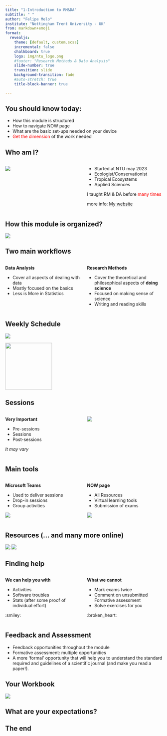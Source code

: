 ```yaml
---
title: "1-Introduction to RM&DA"
subtitle: " "
author: "Felipe Melo"
institute: "Nottingham Trent University - UK"
from: markdown+emoji
format:
  revealjs:
    theme: [default, custom.scss]
    incremental: false
    chalkboard: true
    logo: img/ntu_logo.png
    #footer: "Research Methods & Data Analysis"
    slide-number: true
    transition: slide
    background-transition: fade
    #auto-stretch: true
    title-block-banner: true

---
```


## You should know today:

- How this module is structured
- How to navigate NOW page
- What are the basic set-ups needed on your device
- [Get the dimension]{style="color: red;"} of the work needed


## Who am I?

::::{.columns}
:::{.column width="50%"}

![](img/profile.png)

:::

:::{.column width="50%"}
- Started at NTU may 2023
- Ecologist/Conservationist
- Tropical Ecosystems
- Applied Sciences

I taught RM & DA before [many times]{style="color: red;"}

more info: [My website](www.ecoaplic.org)

:::
::::

## How this module is organized?

![](img/toolkit.png){fig-align="center"}

## Two main workflows

:::{.columns}
:::{.column width="50%" .fragment}
**Data Analysis**

- Cover all aspects of dealing with data
- Mostly focused on the basics
- Less is More in Statistics

:::

:::{.column width="50%" .fragment}
**Research Methods**

- Cover the theoretical and philosophical aspects of **doing science**
- Focused on making sense of science
- Writing and reading skills

:::
::::

## Weekly Schedule

![](img/schedule.png)

![](img/leg_table.png){.absolute top=100 right=0 width="150"}

## Sessions

:::{.columns}
:::{.column width="50%" .fragment}
**Very Important**

- Pre-sessions
- Sessions
- Post-sessions

*It may vary*

:::

:::{.column width="50%" .fragment}

![](img/pre_session.png)

:::
::::

## Main tools

:::{.columns}
:::{.column width="50%" .fragment}
**Microsoft Teams**

- Used to deliver sessions
- Drop-in sessions
- Group activities

![](https://teach.cbs.dk/wp-content/uploads/2022/01/Microsoft_Teams_Android_Smartphone.jpeg)
:::

:::{.column width="50%" .fragment}

**NOW page**

- All Resources
- Virtual learning tools
- Submission of exams

![](https://now.ntu.ac.uk/d2l/lp/navbars/6605/theme/viewimage/34273789/view?v=20.24.8.21027)

:::
::::

## Resources (... and many more online)


![](https://r4ds.hadley.nz/cover.jpg){.absolute right=20}
![](https://moderndive.com/images/logos/book_cover.png){.absolute left=20}

## Finding help

:::{.columns}
:::{.column width="50%" .fragment}
**We can help you with**

- Activities
- Software troubles
- Stats (after some proof of individual effort)

:smiley:

:::

:::{.column width="50%" .fragment}

**What we cannot**

- Mark exams twice
- Comment on unsubmitted Formative assessment
- Solve exercises for you

:broken_heart:

:::
::::

## Feedback and Assessment

* Feedback opportunities throughout the module
* Formative assessment: multiple opportunities
- A more ‘formal’ opportunity that will help you to understand the standard required and guidelines of a scientific journal (and make you read a paper!).


## Your Workbook

![](https://quarto.org/docs/get-started/hello/images/rstudio-hello.png)


## What are your expectations?{.center}

## The end{.center}